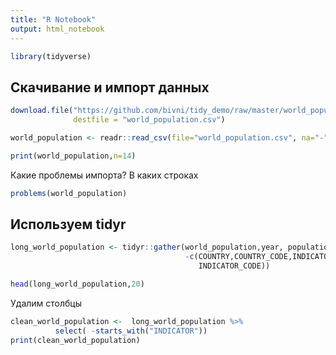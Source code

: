 ---
title: "R Notebook"
output: html_notebook
---


```{r setup}

library(tidyverse)
```



## Скачивание и импорт данных 


```{r download}
download.file("https://github.com/bivni/tidy_demo/raw/master/world_population.csv",
              destfile = "world_population.csv")

```
```{r import}
world_population <- readr::read_csv(file="world_population.csv", na="-")

```



```{r}
print(world_population,n=14)
```

Какие проблемы импорта? В каких строках 


```{r problems}
problems(world_population)
```







## Используем tidyr


```{r gather}
long_world_population <- tidyr::gather(world_population,year, population,
                                       -c(COUNTRY,COUNTRY_CODE,INDICATOR_NAME,
                                          INDICATOR_CODE))
```



```{r}
head(long_world_population,20)
```


Удалим столбцы


```{r remove_columns}
clean_world_population <-  long_world_population %>% 
          select( -starts_with("INDICATOR")) 
print(clean_world_population)
```


